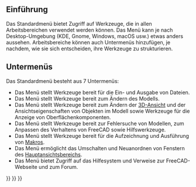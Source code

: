 <languages/>
{{TOCright}}

<span id="Introduction"></span>
==Einführung==

Das Standardmenü bietet Zugriff auf Werkzeuge, die in allen Arbeitsbereichen verwendet werden können. Das Menü kann je nach Desktop-Umgebung (KDE, Gnome, Windows, macOS usw.) etwas anders aussehen. Arbeitsbereiche können auch Untermenüs hinzufügen, je nachdem, wie sie sich entscheiden, ihre Werkzeuge zu strukturieren.

<!--Please keep info below synchronized with Std_Base, Std_File_Menu etc.-->
{{StdMenu
|
[[Std_File_Menu/de|Datei]]
&nbsp;&nbsp;&nbsp;
[[Std_Edit_Menu/de|Bearbeiten]]
&nbsp;&nbsp;&nbsp;
[[Std_View_Menu/de|Ansicht]]
&nbsp;&nbsp;&nbsp;
[[Std_Tools_Menu/de|Werkzeuge]]
&nbsp;&nbsp;&nbsp;
[[Std_Macro_Menu/de|Makro]]
&nbsp;&nbsp;&nbsp;
[[Std_Windows_Menu/de|Fenster]]
&nbsp;&nbsp;&nbsp;
[[Std_Help_Menu/de|Hilfe]]
}}
{{Caption|Das Standardmenü}}

<span id="Sub-menus"></span>
==Untermenüs==

Das Standardmenü besteht aus 7 Untermenüs:

<!--Please keep info below synchronized with Std_File_Menu etc.-->
* Das Menü {{StdMenu|[[Std_File_Menu/de|Datei]]}} stellt Werkzeuge bereit für die Ein- und Ausgabe von Dateien.
* Das Menü {{StdMenu|[[Std_Edit_Menu/de|Bearbeiten]]}} stellt Werkzeuge bereit zum Ändern des Modells.
* Das Menü {{StdMenu|[[Std_View_Menu/de|Ansicht]]}} stellt Werkzeuge bereit zum Ändern der [[3D_view/de|3D-Ansicht]] und der Ansichtseigenschaften von Objekten im Modell sowie Werkzeuge für die Anzeige von Oberflächenkomponenten.
* Das Menü {{StdMenu|[[Std_Tools_Menu/de|Werkzeuge]]}} stellt Werkzeuge bereit zur Fehlersuche von Modellen, zum Anpassen des Verhaltens von FreeCAD sowie Hilfswerkzeuge.
* Das Menü {{StdMenu|[[Std_Macro_Menu/de|Makro]]}} stellt Werkzeuge bereit für die Aufzeichnung und Ausführung von [[Macros/de|Makros]].
* Das Menü {{StdMenu|[[Std_Windows_Menu/de|Fenster]]}} ermöglicht das Umschalten und Neuanordnen von Fenstern des [[Main_view_area/de|Hauptansichtsbereichs]].
* Das Menü {{StdMenu|[[Std_Help_Menu/de|Hilfe]]}} bietet Zugriff auf das Hilfesystem und Verweise zur FreeCAD-Webseite und zum Forum.


{{Std_Base_navi{{#translation:}}}}
{{Userdocnavi{{#translation:}}}}
{{Interface navi{{#translation:}}}}
